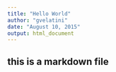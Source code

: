 ```yaml
---
title: "Hello World"
author: "gvelatini"
date: "August 10, 2015"
output: html_document
---
```


## this is a markdown file

